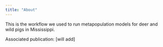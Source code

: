 ```yaml
---
title: "About"
---
```


This is the workflow we used to run metapopulation models for deer and wild pigs in Mississippi.

Associated publication:
[will add]
